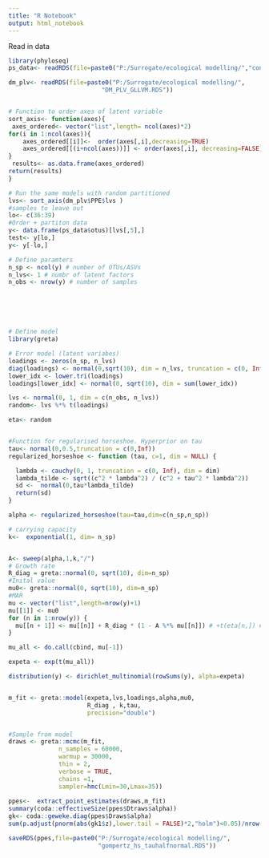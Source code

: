 ---
title: "R Notebook"
output: html_notebook
---


Read in data

```{r}


library(phyloseq)
ps_data<- readRDS(file=paste0("P:/Surrogate/ecological modelling/","contam_model_data_by_rajsd.RDS"))

dm_plv<- readRDS(file=paste0("P:/Surrogate/ecological modelling/",
                          "DM_PLV_GLLVM.RDS"))


# Function to order axes of latent variable
sort_axis<- function(axes){
 axes_ordered<- vector("list",length= ncol(axes)*2)
for(i in 1:ncol(axes)){
    axes_ordered[[i]]<-  order(axes[,i],decreasing=TRUE)
    axes_ordered[[(i+ncol(axes))]] <- order(axes[,i], decreasing=FALSE)
}
 results<- as.data.frame(axes_ordered)
return(results)
}

# Run the same models with random partitioned
lvs<- sort_axis(dm_plv$PPE$lvs )
#samples to leave out
lo<- c(36:39)
#Order + partiton data 
y<- data.frame(ps_data$otus)[lvs[,5],]
test<- y[lo,]
y<- y[-lo,]

# Define paramters
n_sp <- ncol(y) # number of OTUs/ASVs
n_lvs<- 1 # numbr of latent factors
n_obs <- nrow(y) # number of samples







```


```{r}

# Define model 
library(greta)

# Error model (latent variabes)
loadings <- zeros(n_sp, n_lvs)
diag(loadings) <- normal(0,sqrt(10), dim = n_lvs, truncation = c(0, Inf))
lower_idx <- lower.tri(loadings)
loadings[lower_idx] <- normal(0, sqrt(10), dim = sum(lower_idx))

lvs <- normal(0, 1, dim = c(n_obs, n_lvs))
random<- lvs %*% t(loadings) 

eta<- random


#Function for regularised horseshoe. Hyperprior on tau
tau<- normal(0,0.5,truncation = c(0,Inf))
regularized_horseshoe <- function (tau, c=1, dim = NULL) {

  lambda <- cauchy(0, 1, truncation = c(0, Inf), dim = dim)
  lambda_tilde <- sqrt((c^2 * lambda^2) / (c^2 + tau^2 * lambda^2))
  sd <-  normal(0,tau*lambda_tilde)
  return(sd)
}

alpha <- regularized_horseshoe(tau=tau,dim=c(n_sp,n_sp))

# carrying capacity 
k<-  exponential(1, dim= n_sp)


A<- sweep(alpha,1,k,"/")
# Growth rate
R_diag = greta::normal(0, sqrt(10), dim=n_sp)
#Inital value 
mu0<- greta::normal(0, sqrt(10), dim=n_sp)
#MAR
mu <- vector("list",length=nrow(y)+1)
mu[[1]] <- mu0
for (n in 1:nrow(y)) {
  mu[[n + 1]] <- mu[[n]] + R_diag * (1 - A %*% mu[[n]]) # +t(eta[n,]) # epsilon[t,]
}

mu_all <- do.call(cbind, mu[-1])

expeta <- exp(t(mu_all)) 

distribution(y) <- dirichlet_multinomial(rowSums(y), alpha=expeta)


m_fit <- greta::model(expeta,lvs,loadings,alpha,mu0,
                      R_diag , k,tau,
                      precision="double")


#Sample from model 
draws <- greta::mcmc(m_fit,
              n_samples = 60000,
              warmup = 30000,
              thin = 2,
              verbose = TRUE,
              chains =1,
              sampler=hmc(Lmin=30,Lmax=35))
         
ppes<-  extract_point_estimates(draws,m_fit)
summary(coda::effectiveSize(ppes$Dtraws$alpha))
gk<- coda::geweke.diag(ppes$Draws$alpha)
sum(p.adjust(pnorm(abs(gk1$z),lower.tail = FALSE)*2,"holm")<0.05)/nrow(draws$`1`)

saveRDS(ppes,file=paste0("P:/Surrogate/ecological modelling/",
                         "gompertz_hs_tauhalfnormal.RDS"))


```
